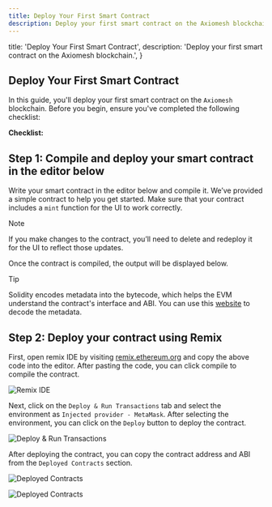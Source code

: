 ```yaml
---
title: Deploy Your First Smart Contract
description: Deploy your first smart contract on the Axiomesh blockchain.
---
```


  title: 'Deploy Your First Smart Contract',
  description: 'Deploy your first smart contract on the Axiomesh blockchain.',
}


<SolidityContextProvider>

## Deploy Your First Smart Contract

In this guide, you'll deploy your first smart contract on the `Axiomesh` blockchain. Before you begin, ensure you've completed the following checklist:

<Card className="p-5 !shadow-none">
  <b>Checklist:</b>
  <CheckList />
</Card>

## Step 1: Compile and deploy your smart contract in the editor below

Write your smart contract in the editor below and compile it. We’ve provided a simple contract to help you get started. Make sure that your contract includes a `mint` function for the UI to work correctly.

> [!note]
> If you make changes to the contract, you’ll need to delete and redeploy it for the UI to reflect those updates.

<Example />

Once the contract is compiled, the output will be displayed below.

> [!tip]
> Solidity encodes metadata into the bytecode, which helps the EVM understand the contract's interface and ABI. You can use this [website](https://playground.sourcify.dev/) to decode the metadata.

<Example2 />

</SolidityContextProvider>

## Step 2: Deploy your contract using Remix

First, open remix IDE by visiting [remix.ethereum.org](https://remix.ethereum.org/) and copy the above code into the editor.
After pasting the code, you can click compile to compile the contract.

![Remix IDE](/images/getting-started/1.remix-tutorial.png)

Next, click on the `Deploy & Run Transactions` tab and select the environment as `Injected provider - MetaMask`. After selecting the environment, you can click on the `Deploy` button to deploy the contract.

![Deploy & Run Transactions](/images/getting-started/2.remix-deploy.png)

After deploying the contract, you can copy the contract address and ABI from the `Deployed Contracts` section.

![Deployed Contracts](/images/getting-started/3.copy-contract-address.png)

![Deployed Contracts](/images/getting-started/4.copy-abi.png)

